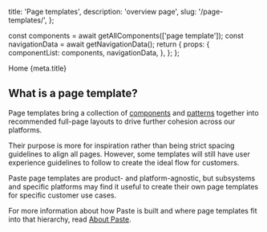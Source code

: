   title: 'Page templates',
  description: 'overview page',
  slug: '/page-templates/',
};



  const components = await getAllComponents(['page template']);
  const navigationData = await getNavigationData();
  return {
    props: {
      componentList: components,
      navigationData,
    },
  };
};

<PageHeader>
  <PageHeaderSetting>
    <Breadcrumb>
      <BreadcrumbItem href="/">Home</BreadcrumbItem>
    </Breadcrumb>
  </PageHeaderSetting>
  <PageHeaderDetails>
    <PageHeaderHeading>{meta.title}</PageHeaderHeading>
  </PageHeaderDetails>
  <PageHeaderSeparator>
    <Separator orientation="horizontal"/>
  </PageHeaderSeparator>
</PageHeader>

## What is a page template?

Page templates bring a collection of [components](/components) and [patterns](/patterns) together into recommended full-page layouts to drive further cohesion across our platforms.

Their purpose is more for inspiration rather than being strict spacing guidelines to align all pages. However, some templates will still have user experience guidelines to follow to create the ideal flow for customers.

Paste page templates are product- and platform-agnostic, but subsystems and specific platforms may find it useful to create their own page templates for specific customer use cases.

For more information about how Paste is built and where page templates fit into that hierarchy, read [About Paste](/introduction/about-paste#whats-a-design-system).

<ComponentOverviewTable categoryRoute={SidebarCategoryRoutes.PAGE_TEMPLATES} componentsList={props.componentList} />
